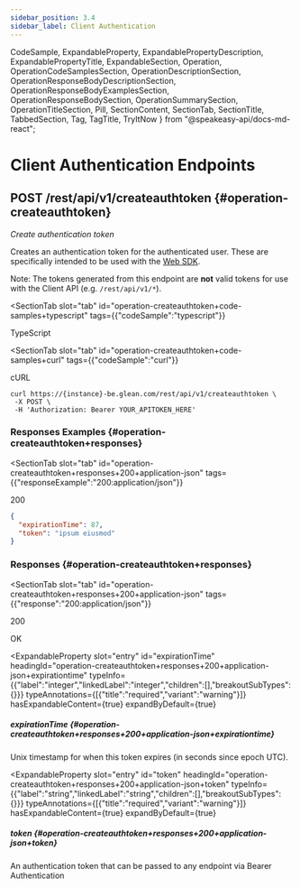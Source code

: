 ```yaml
---
sidebar_position: 3.4
sidebar_label: Client Authentication
---
```



  CodeSample,
  ExpandableProperty,
  ExpandablePropertyDescription,
  ExpandablePropertyTitle,
  ExpandableSection,
  Operation,
  OperationCodeSamplesSection,
  OperationDescriptionSection,
  OperationResponseBodyDescriptionSection,
  OperationResponseBodyExamplesSection,
  OperationResponseBodySection,
  OperationSummarySection,
  OperationTitleSection,
  Pill,
  SectionContent,
  SectionTab,
  SectionTitle,
  TabbedSection,
  Tag,
  TagTitle,
  TryItNow
} from "@speakeasy-api/docs-md-react";

<Tag slot="tag">

<TagTitle slot="title">

# Client Authentication Endpoints

</TagTitle>

</Tag>

<Operation>

<OperationTitleSection slot="title">

## <Pill variant="primary"><b>POST</b></Pill> /rest/api/v1/createauthtoken \{#operation-createauthtoken\}

</OperationTitleSection>

<OperationSummarySection slot="summary">

_Create authentication token_

</OperationSummarySection>

<OperationDescriptionSection slot="description">

Creates an authentication token for the authenticated user. These are
specifically intended to be used with the [Web SDK](https://developers.glean.com/web).

Note: The tokens generated from this endpoint are **not** valid tokens
for use with the Client API (e.g. `/rest/api/v1/*`).


</OperationDescriptionSection>

<OperationCodeSamplesSection slot="code-samples">

<TabbedSection>

<SectionTab
  slot="tab"
  id="operation-createauthtoken+code-samples+typescript"
  tags={{"codeSample":"typescript"}}
>

TypeScript

</SectionTab>

<SectionContent slot="content" id="operation-createauthtoken+code-samples+typescript">

<TryItNow
  dependencyUrlPrefix="/try-it-now"
  defaultValue="import { Glean } from &quot;@gleanwork/api-client&quot;;&NewLine;&NewLine;const glean = new Glean({&NewLine;  apiToken: &quot;GLEAN_API_TOKEN&quot;,&NewLine;});&NewLine;&NewLine;async function run() {&NewLine;  const result = await glean.client.authentication.createToken();&NewLine;&NewLine;  console.log(result);&NewLine;}&NewLine;&NewLine;run();&NewLine;"
  packageName="@gleanwork/api-client"
/>

</SectionContent>

<SectionTab
  slot="tab"
  id="operation-createauthtoken+code-samples+curl"
  tags={{"codeSample":"curl"}}
>

cURL

</SectionTab>

<SectionContent slot="content" id="operation-createauthtoken+code-samples+curl">

<CodeSample>

```curl
curl https://{instance}-be.glean.com/rest/api/v1/createauthtoken \
 -X POST \
 -H 'Authorization: Bearer YOUR_APITOKEN_HERE'
```

</CodeSample>

</SectionContent>

</TabbedSection>

</OperationCodeSamplesSection>

<OperationResponseBodyExamplesSection slot="response-body-examples">

<TabbedSection>

<SectionTitle slot="title">

### Responses Examples \{#operation-createauthtoken+responses\}

</SectionTitle>

<SectionTab
  slot="tab"
  id="operation-createauthtoken+responses+200+application-json"
  tags={{"responseExample":"200:application/json"}}
>

200

</SectionTab>

<SectionContent slot="content" id="operation-createauthtoken+responses+200+application-json">

```json
{
  "expirationTime": 87,
  "token": "ipsum eiusmod"
}
```

</SectionContent>

</TabbedSection>

</OperationResponseBodyExamplesSection>

<OperationResponseBodySection slot="response-body">

<TabbedSection>

<SectionTitle slot="title">

### Responses \{#operation-createauthtoken+responses\}

</SectionTitle>

<SectionTab
  slot="tab"
  id="operation-createauthtoken+responses+200+application-json"
  tags={{"response":"200:application/json"}}
>

200

</SectionTab>

<SectionContent slot="content" id="operation-createauthtoken+responses+200+application-json">

<OperationResponseBodyDescriptionSection slot="response-body-description">

OK

</OperationResponseBodyDescriptionSection>

<ExpandableSection>

<ExpandableProperty
  slot="entry"
  id="expirationTime"
  headingId="operation-createauthtoken+responses+200+application-json+expirationtime"
  typeInfo={{"label":"integer","linkedLabel":"integer","children":[],"breakoutSubTypes":{}}}
  typeAnnotations={[{"title":"required","variant":"warning"}]}
  hasExpandableContent={true}
  expandByDefault={true}
>

<ExpandablePropertyTitle slot="title">

##### expirationTime \{#operation-createauthtoken+responses+200+application-json+expirationtime\}

</ExpandablePropertyTitle>

<ExpandablePropertyDescription slot="description">

Unix timestamp for when this token expires (in seconds since epoch UTC).

</ExpandablePropertyDescription>

</ExpandableProperty>

<ExpandableProperty
  slot="entry"
  id="token"
  headingId="operation-createauthtoken+responses+200+application-json+token"
  typeInfo={{"label":"string","linkedLabel":"string","children":[],"breakoutSubTypes":{}}}
  typeAnnotations={[{"title":"required","variant":"warning"}]}
  hasExpandableContent={true}
  expandByDefault={true}
>

<ExpandablePropertyTitle slot="title">

##### token \{#operation-createauthtoken+responses+200+application-json+token\}

</ExpandablePropertyTitle>

<ExpandablePropertyDescription slot="description">

An authentication token that can be passed to any endpoint via Bearer Authentication

</ExpandablePropertyDescription>

</ExpandableProperty>

</ExpandableSection>

</SectionContent>

</TabbedSection>

</OperationResponseBodySection>

</Operation>